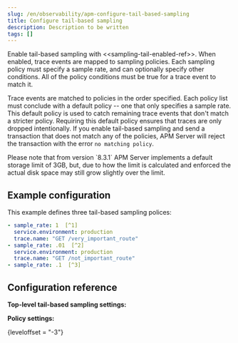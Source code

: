 ```yaml
---
slug: /en/observability/apm-configure-tail-based-sampling
title: Configure tail-based sampling
description: Description to be written
tags: []
---
```



<div id="apm-configure-tail-based-sampling"></div>

Enable tail-based sampling with \<\<sampling-tail-enabled-ref>>.
When enabled, trace events are mapped to sampling policies.
Each sampling policy must specify a sample rate, and can optionally specify other conditions.
All of the policy conditions must be true for a trace event to match it.

Trace events are matched to policies in the order specified.
Each policy list must conclude with a default policy -- one that only specifies a sample rate.
This default policy is used to catch remaining trace events that don't match a stricter policy.
Requiring this default policy ensures that traces are only dropped intentionally.
If you enable tail-based sampling and send a transaction that does not match any of the policies,
APM Server will reject the transaction with the error `no matching policy`.

<DocCallOut title="Important" color="warning">
Please note that from version `8.3.1` APM Server implements a default storage limit of 3GB,
but, due to how the limit is calculated and enforced the actual disk space may still grow slightly
over the limit.
</DocCallOut>

<div id="example_configuration"></div>

## Example configuration

This example defines three tail-based sampling polices:

```yml
- sample_rate: 1  [^1]
  service.environment: production
  trace.name: "GET /very_important_route"
- sample_rate: .01  [^2]
  service.environment: production
  trace.name: "GET /not_important_route"
- sample_rate: .1  [^3]
```
[^1]: Samples 100% of traces in `production` with the trace name `"GET /very_important_route"`
[^2]: Samples 1% of traces in `production` with the trace name `"GET /not_important_route"`
[^3]: Default policy to sample all remaining traces at 10%, e.g. traces in a different environment, like `dev`,
or traces with any other name

<div id="configuration_reference"></div>

## Configuration reference

**Top-level tail-based sampling settings:**


<TbsTop />

**Policy settings:**

<TbsPolicy />

{leveloffset = "-3"}


